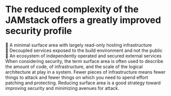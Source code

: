 
# The reduced complexity of the JAMstack offers a greatly improved security profile

<Appear>
  <div>
    <AppearText>
      🔘 A minimal surface area with largely read-only hosting infrastructure
    </AppearText>
  </div>
  <div>
    <AppearText>
      🔘 Decoupled services exposed to the build environment and not the public
    </AppearText>
  </div>
  <div>
    <AppearText>
      🔘 An ecosystem of independently operated and secured external services
    </AppearText>
  </div>
</Appear>

<Notes>
  When considering security, the term surface area is often used to
  describe the amount of code, of infrastructure, and the scale of the
  logical architecture at play in a system. Fewer pieces of infrastructure
  means fewer things to attack and fewer things on which you need to spend
  effort patching and protecting. Reducing surface area is a good strategy
  toward improving security and minimizing avenues for attack.
</Notes>

